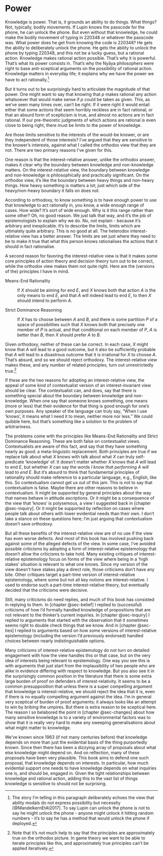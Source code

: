 # Power {#sec-power}

Knowledge is power. That is, it grounds an ability to do things. What things? Not, typically, bodily movements. If Lupin knows the passcode for the phone, he can unlock the phone. But even without that knowledge, he could make the bodily movement of typing in 220348 or whatever the passcode was. What power does he get from knowing the code is 220348? He gets the ability to deliberately unlock the phone. He gets the ability to unlock the phone by typing 220348, and this not be a lucky guess, but a rational action. Knowledge makes rational action possible. That's why it is powerful. That's what its power consists in. That's why the Nyāya philosophers were right to base anti-sceptical arguments on the possibility of rational action. Knowledge matters in everyday life; it explains why we have the power we have to act rationally.[^power-1]

[^power-1]: The story I'm telling in this paragraph deliberately echoes the view that ability modals do not express possibility but necessity [@MandelkernEtAl2017]. To say Lupin can unlock the phone is not to say he might unlock the phone - anyone might unlock it hitting random numbers - it's to say he has a method that would unlock the phone if deployed.

But it turns out to be surprisingly hard to articulate the magnitude of that power. One might want to say that knowing that *p* makes rational any action whatsoever that would make sense if *p* could be taken as given. This, as we've seen many times over, can't be right. If it were right it would entail either that some actions that seem horribly reckless are in fact rational, or that an absurd form of scepticism is true, and almost no actions are in fact rational. If our pre-theoretic judgments of which actions are rational is even close to being right, there must be limits to the power of knowledge.

Are those limits sensitive to the interests of the would-be knower, or are they independent of those interests? I've argued that they are sensitive to the knower's interests, against what I called the orthodox view that they are not. There are two primary reasons I've given for this.

One reason is that the interest-relative answer, unlike the orthodox answer, makes it clear why the boundary between knowledge and non-knowledge matters. On the interest-relative view, the boundary between knowledge and non-knowledge is philosophically and practically significant. On the orthodox view, it's like the boundary between heavy things and non-heavy things. How heavy something is matters a lot; just which side of the heavy/non-heavy boundary it falls on does not.

According to orthodoxy, to know something is to have enough power to use that knowledge to act rationally in, you know, a wide enough range of cases. How wide? It's sort of wide enough. Why is it this range rather than some other? Oh, no good reason. We just talk that way, and it's the job of epistemologists to explain why we do. No, not explain - because it's arbitrary and inexplicable. It's to describe the limits, limits which are ultimately quite arbitrary. This is no good at all. The heterodox interest-relative view has a better answer. The limits are set just where they need to be to make it true that what this person knows rationalises the actions that it should in fact rationalise.

A second reason for favoring the interest-relative view is that it makes some core principles of action theory and decision theory turn out to be correct, while the orthodox view makes them not quite right. Here are the (versions of the) principles I have in mind.

Means-End Rationality

:   If *X* should be aiming for end *E*, and *X* knows both that action *A* is the only means to end *E*, and that *A* will indeed lead to end *E*, to then *X* should intend to perform *A*.

Strict Dominance Reasoning

:   If *X* has to choose between *A* and *B*, and there is some partition *P* of a space of possibilities such that *X* knows both that precisely one member of *P* is actual, and that conditional on each member of *P*, *A* is better than *B*, then *X* should prefer *A* to *B*.

Given orthodoxy, neither of these can be correct. In each case, *X* might know that *A* will lead to a good outcome, but it also be sufficiently probable that *A* will lead to a disastrous outcome that it is irrational for *X* to choose *A*. That's absurd, and so we should reject orthodoxy. The interest-relative view makes these, and any number of related principles, turn out unrestrictedly true.[^power-2]

[^power-2]: Note that it's not much help to say that the principles are approximately true on the orthodox picture. In game theory we want to be able to iterate principles like this, and approximately true principles can't be applied iteratively.

If these are the two reasons for adopting an interest-relative view, the appeal of some kind of contextualist version of an interest-invariant view should be clear. The contextualist can, and does, say that there is something special about the boundary between knowledge and non-knowledge. When one say that someone knows something, one means (more or less) that their evidence for that thing is good enough for one's own purposes. Any speaker of the language can truly say, "When I use 'knows', it means what I need it to mean, neither more nor less." We could quibble here, but that's something like a solution to the problem of arbitrariness.

The problems come with the principles like Means-End Rationality and Strict Dominance Reasoning. These are both false on contextualist views. Contextualists are aware of this fact, and say that they have something nearly as good: a meta-linguistic replacement. Both principles are true if we replace talk about what *X* knows with talk about what *X* can truly self-predicate 'knowledge' of. It doesn't matter whether *X* knows that *A* will lead to end *E*, but whether *X* can say the words *I know that performing A will lead to end E*. But it's absurd to think that fundamental principles of rationality should make reference to a particular language, e.g., English, like this. So contextualism cannot get us out of this jam. This is not to say that contextualism is false. Maybe there are other reasons to believe in contextualism. It might be supported by general principles about the way that names behave in attitude ascriptions. Or it might be a consequence of the view that 'knows' is polysemous, a view I suggested back in [chapter @sec-inquiry]. Or it might be supported by reflection on cases where people talk about others with lower evidential needs than their own. I don't take a stance on these questions here; I'm just arguing that contextualism doesn't save orthodoxy.

But all these benefits of the interest-relative view are of no use if the view has even worse defects. And most of this book has involved pushing back against some of the alleged defects of the view. In some case, I've avoided possible criticisms by adopting a form of interest-relative epistemology that doesn't allow the criticisms to take hold. Many existing critiques of interest-relative epistemology focus on forms of the view where being in a 'high stakes' situation is relevant to what one knows. Since my version of the view doesn't have stakes play a direct role, those criticisms don't have any bite. Other critiques target a part-time version of interest-relative epistemology, where some but not all key notions are interest-relative. I used to endorse such a part-time interest-relative theory, but eventually decided that the criticisms were decisive.

Still, many criticisms do need replies, and much of this book has consisted in replying to them. In [chapter @sec-belief] I replied to (successful) criticisms of how I'd formally handled knowledge of propositions that are not relevant to the thinker's current inquiries. In [chapter @sec-inquiry] I replied to arguments that started with the observation that it sometimes seems right to double check things that we know. And in [chapter @sec-ties] I replied to arguments based on how some versions of interest-relative epistemology (including the version I'd previously endorsed) handled choices between nearly indistinguishable options.

Many criticisms of interest-relative epistemology do not turn on detailed engagement with how the view handles this or that case, but on the very idea of interests being relevant to epistemology. One way you see this is with arguments that just start from the implausibility of two people who are alike in evidence differing with respect to knowledge. But you also see it in the surprisingly common position in the literature that there is some extra large burden of proof on defenders of interest-relativity. It seems to be a common presupposition that unless there is a super compelling argument that knowledge is interest-relative, we should reject the idea that it is, even if there is no equally compelling argument against the idea. I'm in general very sceptical of burden of proof arguments; it always looks like an attempt to win by bribing the umpires. But there is extra reason to be sceptical here. The reason I so belabored the point in [chapter @sec-changes] about how many sensitive knowledge is to a variety of environmental factors was to show that it is really very hard to make any sweeping generalisations about what might matter to knowledge.

We've known since 1963 (if not many centuries before) that knowledge depends on more than just the evidential basis of the thing purportedly known. Since then there has been a dizzying array of proposals about what else knowledge might depend on. And on reflection, many of these proposals have been very plausible. This book aims to defend one such proposal, that knowledge depends on interests. In particular, how much evidential support one needs to have knowledge depends on what inquiries one is, and should be, engaged in. Given the tight relationships between knowledge and rational action, adding this to the vast list of things knowledge is sensitive to should not be surprising.

